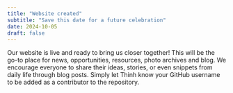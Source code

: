 ```yaml
---
title: "Website created"
subtitle: "Save this date for a future celebration"
date: 2024-10-05
draft: false
---
```


Our website is live and ready to bring us closer together! This will be the go-to place for news, opportunities, resources, photo archives and blog. We encourage everyone to share their ideas, stories, or even snippets from daily life through blog posts. Simply let Thinh know your GitHub username to be added as a contributor to the repository.